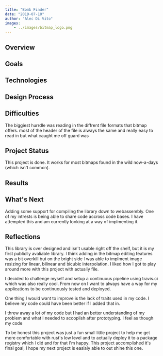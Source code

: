 ```yaml
---
title: "Bomb Finder"
date: "2019-07-10"
author: "Alec Di Vito"
images:
    - ../images/bitmap_logo.png
---
```


## Overview


## Goals

## Technologies

## Design Process

## Difficulties
The biggiest hurrdle was reading in the diffrent file formats that bitmap offers.
most of the header of the file is always the same and really easy to read in but
what caught me off guard was 

## Project Status
This project is done. It works for most bitmaps found in the wild now-a-days
(which isn't common).

## Results

## What's Next
Adding some support for compiling the library down to webassembly. One of my
intrests is being able to share code accross code bases. I have attempted this
and am currently looking at a way of implmenting it.

## Reflections
This library is over designed and isn't usable right off the shelf, but it is
my first publiclly avaliable library. I think adding in the bitmap editing features
was a bit overkill but on the bright side I was able to implment image resizing
for linear, bilinear and bicubic interpolation. I liked how I got to play around
more with this project with actually file.

I decided to challenge myself and setup a continuous pipeline using travis.ci
which was also really cool. From now on I want to always have a way for my applications
to be continuously tested and deployed.

One thing I would want to improve is the lack of traits used in my code. I believe
my code could have been better if I added that in.

I threw away a lot of my code but I had an better understanding of my problem and
what I needed to accoplish after prototyping. I feel as though my code

To be honest this project was just a fun small little project to help me get
more comfortable with rust's low level and to actually deploy it to a package
registry which I did and for that I'm happy. This project accomplished it's final
goal, I hope my next project is easialy able to out shine this one.